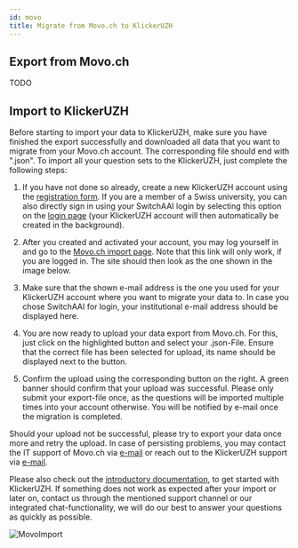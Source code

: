 ```yaml
---
id: movo
title: Migrate from Movo.ch to KlickerUZH
---
```


## Export from Movo.ch

TODO

## Import to KlickerUZH

Before starting to import your data to KlickerUZH, make sure you have finished the export successfully and downloaded all data that you want to migrate from your Movo.ch account. The corresponding file should end with ".json". To import all your question sets to the KlickerUZH, just complete the following steps:

1. If you have not done so already, create a new KlickerUZH account using the [registration form](https://app.klicker.uzh.ch/user/registration). If you are a member of a Swiss university, you can also directly sign in using your SwitchAAI login by selecting this option on the [login page](https://app.klicker.uzh.ch/user/login) (your KlickerUZH account will then automatically be created in the background).

2. After you created and activated your account, you may log yourself in and go to the [Movo.ch import page](https://app.klicker.uzh.ch/movo). Note that this link will only work, if you are logged in. The site should then look as the one shown in the image below.

3. Make sure that the shown e-mail address is the one you used for your KlickerUZH account where you want to migrate your data to. In case you chose SwitchAAI for login, your institutional e-mail address should be displayed here.

4. You are now ready to upload your data export from Movo.ch. For this, just click on the highlighted button and select your .json-File. Ensure that the correct file has been selected for upload, its name should be displayed next to the button.

5. Confirm the upload using the corresponding button on the right. A green banner should confirm that your upload was successful. Please only submit your export-file once, as the questions will be imported multiple times into your account otherwise. You will be notified by e-mail once the migration is completed.

Should your upload not be successful, please try to export your data once more and retry the upload. In case of persisting problems, you may contact the IT support of Movo.ch via [e-mail](mailto:support-its@unibas.ch) or reach out to the KlickerUZH support via [e-mail](mailto:klicker.support@uzh.ch).

Please also check out the [introductory documentation](/introduction/getting_started), to get started with KlickerUZH. If something does not work as expected after your import or later on, contact us through the mentioned support channel or our integrated chat-functionality, we will do our best to answer your questions as quickly as possible.

![MovoImport](/img/movo_import.png)
